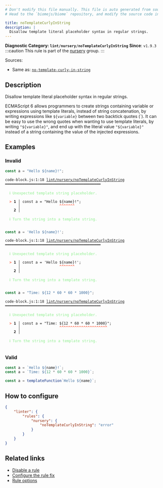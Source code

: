 ```yaml
---
# Don't modify this file manually. This file is auto generated from source, and you will lose your changes next time the website is built.
# Head to the `biomejs/biome` repository, and modify the source code in there.

title: noTemplateCurlyInString
description: |
  Disallow template literal placeholder syntax in regular strings.
---
```


**Diagnostic Category: `lint/nursery/noTemplateCurlyInString`**
<Tabs>
<TabItem label="JavaScript (and super languages)" icon="seti:javascript">
**Since**: `v1.9.3`
:::caution
This rule is part of the [nursery](/linter/rules/#nursery) group.
:::

Sources: 
- Same as: <a href="https://eslint.org/docs/latest/rules/no-template-curly-in-string" target="_blank"><code>no-template-curly-in-string</code></a>

## Description
Disallow template literal placeholder syntax in regular strings.

ECMAScript 6 allows programmers to create strings containing variable or expressions using template literals,
instead of string concatenation, by writing expressions like `${variable}` between two backtick quotes (\`).
It can be easy to use the wrong quotes when wanting to use template literals, by writing `"${variable}"`,
and end up with the literal value `"${variable}"` instead of a string containing the value of the injected expressions.

## Examples

### Invalid

```js
const a = "Hello ${name}!";
```

<pre class="language-text"><code class="language-text">code-block.js:1:18 <a href="https://biomejs.dev/linter/rules/no-template-curly-in-string">lint/nursery/noTemplateCurlyInString</a> ━━━━━━━━━━━━━━━━━━━━━━━━━━━━━━━━━━━━━━━━━━━━<br /><br />  <strong><span style="color: lightgreen;">ℹ</span></strong> <span style="color: lightgreen;">Unexpected template string placeholder.</span><br />  <br />  <strong><span style="color: Tomato;">&gt;</span></strong> <strong>1 │ </strong>const a = &quot;Hello $&#123;name&#125;!&quot;;<br />   <strong>   │ </strong>                 <strong><span style="color: Tomato;">^</span></strong><strong><span style="color: Tomato;">^</span></strong><strong><span style="color: Tomato;">^</span></strong><strong><span style="color: Tomato;">^</span></strong><strong><span style="color: Tomato;">^</span></strong><strong><span style="color: Tomato;">^</span></strong><strong><span style="color: Tomato;">^</span></strong><br />    <strong>2 │ </strong><br />  <br />  <strong><span style="color: lightgreen;">ℹ</span></strong> <span style="color: lightgreen;">Turn the string into a template string.</span><br />  <br /></code></pre>

```js
const a = 'Hello ${name}!';
```

<pre class="language-text"><code class="language-text">code-block.js:1:18 <a href="https://biomejs.dev/linter/rules/no-template-curly-in-string">lint/nursery/noTemplateCurlyInString</a> ━━━━━━━━━━━━━━━━━━━━━━━━━━━━━━━━━━━━━━━━━━━━<br /><br />  <strong><span style="color: lightgreen;">ℹ</span></strong> <span style="color: lightgreen;">Unexpected template string placeholder.</span><br />  <br />  <strong><span style="color: Tomato;">&gt;</span></strong> <strong>1 │ </strong>const a = 'Hello $&#123;name&#125;!';<br />   <strong>   │ </strong>                 <strong><span style="color: Tomato;">^</span></strong><strong><span style="color: Tomato;">^</span></strong><strong><span style="color: Tomato;">^</span></strong><strong><span style="color: Tomato;">^</span></strong><strong><span style="color: Tomato;">^</span></strong><strong><span style="color: Tomato;">^</span></strong><strong><span style="color: Tomato;">^</span></strong><br />    <strong>2 │ </strong><br />  <br />  <strong><span style="color: lightgreen;">ℹ</span></strong> <span style="color: lightgreen;">Turn the string into a template string.</span><br />  <br /></code></pre>

```js
const a = "Time: ${12 * 60 * 60 * 1000}";
```

<pre class="language-text"><code class="language-text">code-block.js:1:18 <a href="https://biomejs.dev/linter/rules/no-template-curly-in-string">lint/nursery/noTemplateCurlyInString</a> ━━━━━━━━━━━━━━━━━━━━━━━━━━━━━━━━━━━━━━━━━━━━<br /><br />  <strong><span style="color: lightgreen;">ℹ</span></strong> <span style="color: lightgreen;">Unexpected template string placeholder.</span><br />  <br />  <strong><span style="color: Tomato;">&gt;</span></strong> <strong>1 │ </strong>const a = &quot;Time: $&#123;12 &#42; 60 &#42; 60 &#42; 1000&#125;&quot;;<br />   <strong>   │ </strong>                 <strong><span style="color: Tomato;">^</span></strong><strong><span style="color: Tomato;">^</span></strong><strong><span style="color: Tomato;">^</span></strong><strong><span style="color: Tomato;">^</span></strong><strong><span style="color: Tomato;">^</span></strong><strong><span style="color: Tomato;">^</span></strong><strong><span style="color: Tomato;">^</span></strong><strong><span style="color: Tomato;">^</span></strong><strong><span style="color: Tomato;">^</span></strong><strong><span style="color: Tomato;">^</span></strong><strong><span style="color: Tomato;">^</span></strong><strong><span style="color: Tomato;">^</span></strong><strong><span style="color: Tomato;">^</span></strong><strong><span style="color: Tomato;">^</span></strong><strong><span style="color: Tomato;">^</span></strong><strong><span style="color: Tomato;">^</span></strong><strong><span style="color: Tomato;">^</span></strong><strong><span style="color: Tomato;">^</span></strong><strong><span style="color: Tomato;">^</span></strong><strong><span style="color: Tomato;">^</span></strong><strong><span style="color: Tomato;">^</span></strong><strong><span style="color: Tomato;">^</span></strong><br />    <strong>2 │ </strong><br />  <br />  <strong><span style="color: lightgreen;">ℹ</span></strong> <span style="color: lightgreen;">Turn the string into a template string.</span><br />  <br /></code></pre>

### Valid

```js
const a = `Hello ${name}!`;
const a = `Time: ${12 * 60 * 60 * 1000}`;

const a = templateFunction`Hello ${name}`;
```

## How to configure
```json title="biome.json"
{
	"linter": {
		"rules": {
			"nursery": {
				"noTemplateCurlyInString": "error"
			}
		}
	}
}

```
## Related links

- [Disable a rule](/linter/#disable-a-lint-rule)
- [Configure the rule fix](/linter#configure-the-rule-fix)
- [Rule options](/linter/#rule-options)

</TabItem>
</Tabs>

